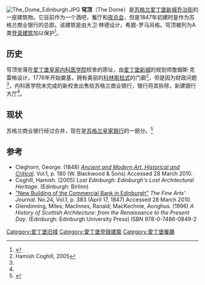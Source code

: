 [[File:The_Dome_Edinburgh.JPG|thumb]]
'''穹顶'''（The Dome）是[[苏格兰|苏格兰]][[爱丁堡新城|爱丁堡新城]][[乔治街_(爱丁堡)|乔治街]]的一座建筑物。它目前作为一个酒吧，餐厅和[[夜总会|夜总会]]，但是1847年初建时是作为苏格兰商业银行的总部。该建筑是由大卫·林德设计，希腊-罗马风格。穹顶被列为A类[[登录建筑|登录建筑]]加以保护<ref>{{cite web |url=http://hsewsf.sedsh.gov.uk/hslive/hsstart?P_HBNUM=28862 |title=14 George Street, Former Commercial Bank, Listed Building Report |accessdate=2010-04-15 |publisher=[[Historic_Scotland|Historic Scotland]]}}</ref>。

==历史==
穹顶坐落在[[爱丁堡皇家内科医学院|爱丁堡皇家内科医学院]]校舍的原址，由[[爱丁堡新城|爱丁堡新城]]的规划师詹姆斯·克雷格设计，1776年开始奠基，拥有美丽的[[科林斯柱式|科林斯柱式]]的门廊<ref name=Coghill>Hamish Coghill, 2005</ref>，但是因为财政问题<ref name=Coghill/>，内科医学院未完成的新校舍出售给苏格兰商业银行，银行将其拆除，新建银行大厅<ref name=Coghill/>。

==现状==
苏格兰商业银行经过合并，现在是[[苏格兰皇家银行|苏格兰皇家银行]]的一部分。<ref>{{cite web |url=http://heritagearchives.rbs.com/wiki/Commercial_Bank_of_Scotland_Ltd%2C_Edinburgh%2C_1810-1959 |title=Commercial Bank of Scotland Ltd, Edinburgh, 1810-1959 |accessdate=2010-04-15 |last= |first= |coauthors= |date= |work=RBS Heritage Online |publisher=The Royal Bank of Scotland Group plc}}</ref>

==参考==
{{reflist}}
*Cleghorn, George. (1848) [https://books.google.com/books?id=XocVAAAAYAAJ ''Ancient and Modern Art, Historical and Critical'']. Vol.1, p. 180 (W. Blackwood & Sons) Accessed 28 March 2010.
*Coghill, Hamish. (2005) ''Lost Edinburgh: Edinburgh's Lost Architectural Heritage''. (Edinburgh: Birlinn)
*[https://books.google.com/books?lr=&cd=111&output=text&id=XDEFAAAAQAAJ&dq=rhind+commercial+bank&q=rhind#v=onepage&q=rhind&f=false "New Building of the Commercial Bank in Edinburgh"] ''The Fine Arts' Journal''. No.24, Vol.1, p. 383 (April 17, 1847) Accessed 28 March 2010.
*Glendinning, Miles; MacInnes, Ranald; MacKechnie, Aonghus. (1996) ''A History of Scottish Architecture: from the Renaissance  to the Present Day''. (Edinburgh: Edinburgh University Press) ISBN 978-0-7486-0849-2

{{commonscat}}
{{coord|55.95336|N|3.19603|W|region:GB_type:landmark|display=title}}

[[Category:爱丁堡旧城|Category:爱丁堡旧城]]
[[Category:愛丁堡登錄建築|Category:愛丁堡登錄建築]]
[[Category:愛丁堡餐廳|Category:愛丁堡餐廳]]